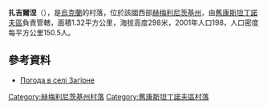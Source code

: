 {{coord|49|40|47|N|27|30|0|E|scale:100000|display=title}}
{{No footnotes|time=2019-01-23T13:40:11+00:00}}
'''扎吉爾涅'''（{{lang-uk|Загірне}}），是[[烏克蘭|烏克蘭]]的村落，位於該國西部[[赫梅利尼茨基州|赫梅利尼茨基州]]，由[[舊康斯坦丁諾夫區|舊康斯坦丁諾夫區]]負責管轄，面積1.32平方公里，海拔高度298米，2001年人口198，人口密度每平方公里150.5人。

==參考資料==
* [http://weather.in.ua/ua/hmel'nickaja/8165 Погода в селі Загірне] {{Wayback|url=http://weather.in.ua/ua/hmel'nickaja/8165 |date=20111220120302 }}

{{DEFAULTSORT:Загірне}}
[[Category:赫梅利尼茨基州村落|Category:赫梅利尼茨基州村落]]
[[Category:舊康斯坦丁諾夫區村落|Category:舊康斯坦丁諾夫區村落]]


{{Khmelnytskyi-geo-stub}}